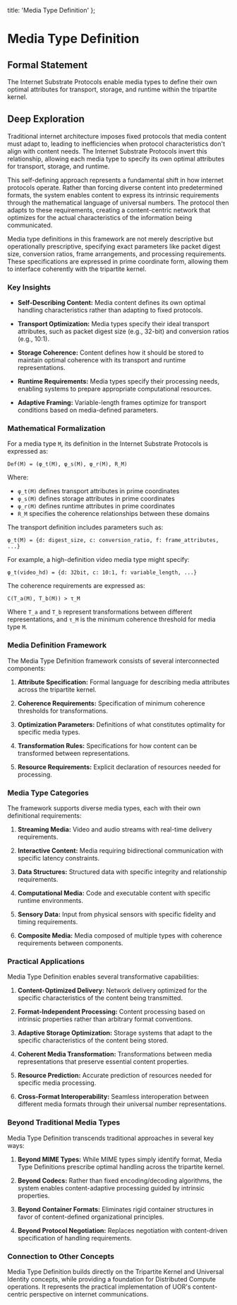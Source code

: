   title: 'Media Type Definition'
};

# Media Type Definition

## Formal Statement

The Internet Substrate Protocols enable media types to define their own optimal attributes for transport, storage, and runtime within the tripartite kernel.

## Deep Exploration

Traditional internet architecture imposes fixed protocols that media content must adapt to, leading to inefficiencies when protocol characteristics don't align with content needs. The Internet Substrate Protocols invert this relationship, allowing each media type to specify its own optimal attributes for transport, storage, and runtime.

This self-defining approach represents a fundamental shift in how internet protocols operate. Rather than forcing diverse content into predetermined formats, the system enables content to express its intrinsic requirements through the mathematical language of universal numbers. The protocol then adapts to these requirements, creating a content-centric network that optimizes for the actual characteristics of the information being communicated.

Media type definitions in this framework are not merely descriptive but operationally prescriptive, specifying exact parameters like packet digest size, conversion ratios, frame arrangements, and processing requirements. These specifications are expressed in prime coordinate form, allowing them to interface coherently with the tripartite kernel.

### Key Insights

- **Self-Describing Content:** Media content defines its own optimal handling characteristics rather than adapting to fixed protocols.

- **Transport Optimization:** Media types specify their ideal transport attributes, such as packet digest size (e.g., 32-bit) and conversion ratios (e.g., 10:1).

- **Storage Coherence:** Content defines how it should be stored to maintain optimal coherence with its transport and runtime representations.

- **Runtime Requirements:** Media types specify their processing needs, enabling systems to prepare appropriate computational resources.

- **Adaptive Framing:** Variable-length frames optimize for transport conditions based on media-defined parameters.

### Mathematical Formalization

For a media type `M`, its definition in the Internet Substrate Protocols is expressed as:

`Def(M) = (φ_t(M), φ_s(M), φ_r(M), R_M)`

Where:
- `φ_t(M)` defines transport attributes in prime coordinates
- `φ_s(M)` defines storage attributes in prime coordinates
- `φ_r(M)` defines runtime attributes in prime coordinates
- `R_M` specifies the coherence relationships between these domains

The transport definition includes parameters such as:

`φ_t(M) = {d: digest_size, c: conversion_ratio, f: frame_attributes, ...}`

For example, a high-definition video media type might specify:

`φ_t(video_hd) = {d: 32bit, c: 10:1, f: variable_length, ...}`

The coherence requirements are expressed as:

`C(T_a(M), T_b(M)) > τ_M`

Where `T_a` and `T_b` represent transformations between different representations, and `τ_M` is the minimum coherence threshold for media type `M`.

### Media Definition Framework

The Media Type Definition framework consists of several interconnected components:

1. **Attribute Specification:** Formal language for describing media attributes across the tripartite kernel.

2. **Coherence Requirements:** Specification of minimum coherence thresholds for transformations.

3. **Optimization Parameters:** Definitions of what constitutes optimality for specific media types.

4. **Transformation Rules:** Specifications for how content can be transformed between representations.

5. **Resource Requirements:** Explicit declaration of resources needed for processing.

### Media Type Categories

The framework supports diverse media types, each with their own definitional requirements:

1. **Streaming Media:** Video and audio streams with real-time delivery requirements.

2. **Interactive Content:** Media requiring bidirectional communication with specific latency constraints.

3. **Data Structures:** Structured data with specific integrity and relationship requirements.

4. **Computational Media:** Code and executable content with specific runtime environments.

5. **Sensory Data:** Input from physical sensors with specific fidelity and timing requirements.

6. **Composite Media:** Media composed of multiple types with coherence requirements between components.

### Practical Applications

Media Type Definition enables several transformative capabilities:

1. **Content-Optimized Delivery:** Network delivery optimized for the specific characteristics of the content being transmitted.

2. **Format-Independent Processing:** Content processing based on intrinsic properties rather than arbitrary format conventions.

3. **Adaptive Storage Optimization:** Storage systems that adapt to the specific characteristics of the content being stored.

4. **Coherent Media Transformation:** Transformations between media representations that preserve essential content properties.

5. **Resource Prediction:** Accurate prediction of resources needed for specific media processing.

6. **Cross-Format Interoperability:** Seamless interoperation between different media formats through their universal number representations.

### Beyond Traditional Media Types

Media Type Definition transcends traditional approaches in several key ways:

1. **Beyond MIME Types:** While MIME types simply identify format, Media Type Definitions prescribe optimal handling across the tripartite kernel.

2. **Beyond Codecs:** Rather than fixed encoding/decoding algorithms, the system enables content-adaptive processing guided by intrinsic properties.

3. **Beyond Container Formats:** Eliminates rigid container structures in favor of content-defined organizational principles.

4. **Beyond Protocol Negotiation:** Replaces negotiation with content-driven specification of handling requirements.

### Connection to Other Concepts

Media Type Definition builds directly on the Tripartite Kernel and Universal Identity concepts, while providing a foundation for Distributed Compute operations. It represents the practical implementation of UOR's content-centric perspective on internet communications.